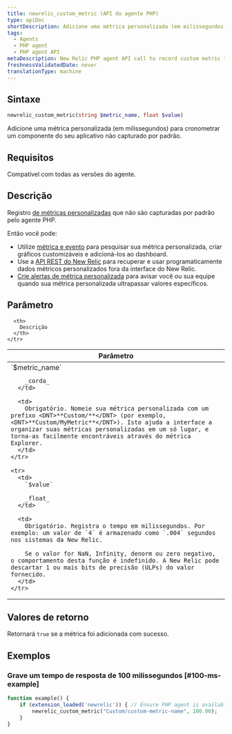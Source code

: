 ```yaml
---
title: newrelic_custom_metric (API do agente PHP)
type: apiDoc
shortDescription: Adicione uma métrica personalizada (em milissegundos) para cronometrar um componente do seu aplicativo não capturado por padrão.
tags:
  - Agents
  - PHP agent
  - PHP agent API
metaDescription: New Relic PHP agent API call to record custom metric timeslice data.
freshnessValidatedDate: never
translationType: machine
---
```


## Sintaxe

```php
newrelic_custom_metric(string $metric_name, float $value)
```

Adicione uma métrica personalizada (em milissegundos) para cronometrar um componente do seu aplicativo não capturado por padrão.

## Requisitos

Compatível com todas as versões do agente.

## Descrição

Registro [de métricas personalizadas](/docs/agents/manage-apm-agents/agent-data/custom-metrics) que não são capturadas por padrão pelo agente PHP.

Então você pode:

* Utilize [métrica e evento](/docs/query-your-data/explore-query-data/data-explorer/introduction-data-explorer) para pesquisar sua métrica personalizada, criar gráficos customizáveis e adicioná-los ao dashboard.
* Use a [API REST do New Relic](/docs/apis/rest-api-v2/requirements/new-relic-rest-api-v2-getting-started) para recuperar e usar programaticamente dados métricos personalizados fora da interface do New Relic.
* [Crie alertas de métrica personalizada](/docs/alerts/new-relic-alerts/configuring-alert-policies/define-custom-metrics-alert-condition) para avisar você ou sua equipe quando sua métrica personalizada ultrapassar valores específicos.

## Parâmetro

<table>
  <thead>
    <tr>
      <th width="25%">
        Parâmetro
      </th>

      <th>
        Descrição
      </th>
    </tr>
  </thead>

  <tbody>
    <tr>
      <td>
        `$metric_name`

        _corda_
      </td>

      <td>
        Obrigatório. Nomeie sua métrica personalizada com um prefixo <DNT>**Custom/**</DNT> (por exemplo, <DNT>**Custom/MyMetric**</DNT>). Isto ajuda a interface a organizar suas métricas personalizadas em um só lugar, e torna-as facilmente encontráveis através do métrica Explorer.
      </td>
    </tr>

    <tr>
      <td>
        `$value`

        _float_
      </td>

      <td>
        Obrigatório. Registra o tempo em milissegundos. Por exemplo: um valor de `4` é armazenado como `.004` segundos nos sistemas da New Relic.

        Se o valor for NaN, Infinity, denorm ou zero negativo, o comportamento desta função é indefinido. A New Relic pode descartar 1 ou mais bits de precisão (ULPs) do valor fornecido.
      </td>
    </tr>
  </tbody>
</table>

## Valores de retorno

Retornará `true` se a métrica foi adicionada com sucesso.

## Exemplos

### Grave um tempo de resposta de 100 milissegundos [#100-ms-example]

```php
function example() {
    if (extension_loaded('newrelic')) { // Ensure PHP agent is available
        newrelic_custom_metric("Custom/custom-metric-name", 100.00);
    }
}
```